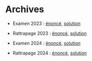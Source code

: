 # Archives

- Examen 2023 : [énoncé](notebooks/exam_2023.ipynb), [solution](notebooks/exam_2023_sol.html)

- Rattrapage 2023 : [énoncé](notebooks/resit_2023.ipynb), [solution](notebooks/resit_2023_sol.html)

- Examen 2024 : [énoncé](notebooks/exam_2024.ipynb), [solution](notebooks/exam_2024_sol.html)

- Rattrapage 2024 : [énoncé](notebooks/resit_2024.ipynb), [solution](notebooks/resit_2024_sol.html)
